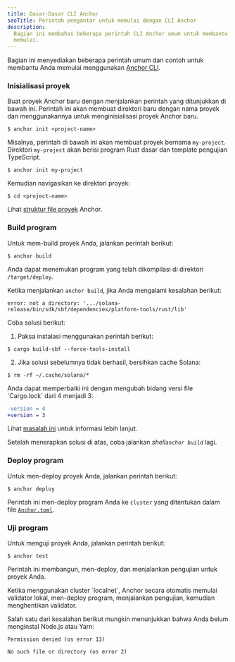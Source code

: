 ```yaml
---
title: Dasar-Dasar CLI Anchor
seoTitle: Perintah pengantar untuk memulai dengan CLI Anchor
description:
  Bagian ini membahas beberapa perintah CLI Anchor umum untuk membantu Anda
  memulai.
---
```


Bagian ini menyediakan beberapa perintah umum dan contoh untuk membantu Anda
memulai menggunakan [Anchor CLI](https://www.anchor-lang.com/docs).

<Steps>
<Step>

### Inisialisasi proyek

Buat proyek Anchor baru dengan menjalankan perintah yang ditunjukkan di bawah
ini. Perintah ini akan membuat direktori baru dengan nama proyek dan
menggunakannya untuk menginisialisasi proyek Anchor baru.

```terminal
$ anchor init <project-name>
```

Misalnya, perintah di bawah ini akan membuat proyek bernama `my-project`.
Direktori `my-project` akan berisi program Rust dasar dan template pengujian
TypeScript.

```terminal
$ anchor init my-project
```

Kemudian navigasikan ke direktori proyek:

```terminal
$ cd <project-name>
```

Lihat
[struktur file proyek](https://www.anchor-lang.com/docs/quickstart/local#project-file-structure)
Anchor.

</Step>
<Step>

### Build program

Untuk mem-build proyek Anda, jalankan perintah berikut:

```terminal
$ anchor build
```

Anda dapat menemukan program yang telah dikompilasi di direktori
`/target/deploy`.

<Callout type="warn">

Ketika menjalankan `anchor build`, jika Anda mengalami kesalahan berikut:

<Accordions>
<Accordion title="error: not a directory">

```
error: not a directory: '.../solana-release/bin/sdk/sbf/dependencies/platform-tools/rust/lib'
```

Coba solusi berikut:

1. Paksa instalasi menggunakan perintah berikut:

```terminal
$ cargo build-sbf --force-tools-install
```

2. Jika solusi sebelumnya tidak berhasil, bersihkan cache Solana:

```terminal
$ rm -rf ~/.cache/solana/*
```

</Accordion>

<Accordion title="lock file version 4 requires `-Znext-lockfile-bump">
Anda dapat memperbaiki ini dengan mengubah bidang versi file `Cargo.lock` dari 4 menjadi 3:

```diff title="Cargo.lock"
-version = 4
+version = 3
```

Lihat [masalah ini](https://github.com/solana-foundation/anchor/issues/3392)
untuk informasi lebih lanjut.

</Accordion>

</Accordions>

Setelah menerapkan solusi di atas, coba jalankan _shell`anchor build`_ lagi.

</Callout>

</Step>
<Step>

### Deploy program

Untuk men-deploy proyek Anda, jalankan perintah berikut:

```terminal
$ anchor deploy
```

Perintah ini men-deploy program Anda ke `cluster` yang ditentukan dalam file
[`Anchor.toml`](https://www.anchor-lang.com/docs/references/anchor-toml).

</Step>
<Step>

### Uji program

Untuk menguji proyek Anda, jalankan perintah berikut:

```terminal
$ anchor test
```

Perintah ini membangun, men-deploy, dan menjalankan pengujian untuk proyek Anda.

<Callout>
  Ketika menggunakan cluster `localnet`, Anchor secara otomatis memulai
  validator lokal, men-deploy program, menjalankan pengujian, kemudian
  menghentikan validator.
</Callout>

<Callout type="warn">

Salah satu dari kesalahan berikut mungkin menunjukkan bahwa Anda belum
menginstal Node.js atau Yarn:

```
Permission denied (os error 13)
```

```
No such file or directory (os error 2)
```

</Callout>

</Step>
</Steps>
